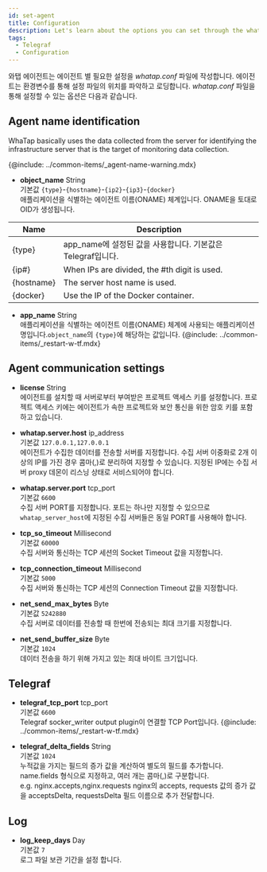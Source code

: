 ```yaml
---
id: set-agent
title: Configuration
description: Let's learn about the options you can set through the whatap.conf file in the Telegraf agent server.
tags:
  - Telegraf
  - Configuration
---
```


와탭 에이전트는 에이전트 별 필요한 설정을 _whatap.conf_ 파일에 작성합니다. 에이전트는 환경변수를 통해 설정 파일의 위치를 파악하고 로딩합니다. _whatap.conf_ 파일을 통해 설정할 수 있는 옵션은 다음과 같습니다.

## Agent name identification

WhaTap basically uses the data collected from the server for identifying the infrastructure server that is the target of monitoring data collection. 

{@include: ../common-items/_agent-name-warning.mdx}

-   **object_name** <span class='type'>String</span><br/>
    기본값 `{type}`-`{hostname}`-`{ip2}`-`{ip3}`-`{docker}`<br/>애플리케이션을 식별하는 에이전트 이름(ONAME) 체계입니다. ONAME을 토대로 OID가 생성됩니다.

| Name       | Description                                  |
| ---------- | -------------------------------------------- |
| {type}     | app_name에 설정된 값을 사용합니다. 기본값은 Telegraf입니다.    |
| {ip#}      | When IPs are divided, the #th digit is used. |
| {hostname} | The server host name is used.                |
| {docker}   | Use the IP of the Docker container.          |

-   **app_name** <span class='type'>String</span><br/>
        애플리케이션을 식별하는 에이전트 이름(ONAME) 체계에 사용되는 애플리케이션 명입니다.`object_name`의 `{type}`에 해당하는 값입니다.
    {@include: ../common-items/_restart-w-tf.mdx}

## Agent communication settings

-   **license** <span class='type'>String</span><br/>
      에이전트를 설치할 때 서버로부터 부여받은 프로젝트 액세스 키를 설정합니다. 프로젝트 액세스 키에는 에이전트가 속한 프로젝트와 보안 통신을 위한 암호 키를 포함하고 있습니다.

-   **whatap.server.host** <span class='type'>ip_address</span><br/>
    기본값 `127.0.0.1,127.0.0.1`<br/>에이전트가 수집한 데이터를 전송할 서버를 지정합니다. 수집 서버 이중화로 2개 이상의 IP를 가진 경우 콤마(,)로 분리하여 지정할 수 있습니다. 지정된 IP에는 수집 서버 proxy 데몬이 리스닝 상태로 서비스되어야 합니다.

-   **whatap.server.port** <span class='type'>tcp_port</span><br/>
    기본값 `6600`<br/>수집 서버 PORT를 지정합니다. 포트는 하나만 지정할 수 있으므로 `whatap_server_host`에 지정된 수집 서버들은 동일 PORT를 사용해야 합니다.

-   **tcp_so_timeout** <span class='type'>Millisecond</span><br/>
    기본값 `60000`<br/>수집 서버와 통신하는 TCP 세션의 Socket Timeout 값을 지정합니다.

-   **tcp_connection_timeout** <span class='type'>Millisecond</span><br/>
    기본값 `5000`<br/>수집 서버와 통신하는 TCP 세션의 Connection Timeout 값을 지정합니다.

-   **net_send_max_bytes** <span class='type'>Byte</span><br/>
    기본값 `5242880`<br/>수집 서버로 데이터를 전송할 때 한번에 전송되는 최대 크기를 지정합니다.

-   **net_send_buffer_size** <span class='type'>Byte</span><br/>
    기본값 `1024`<br/>데이터 전송을 하기 위해 가지고 있는 최대 바이트 크기입니다. 

## Telegraf

-   **telegraf_tcp_port** <span class='type'>tcp_port</span><br/>
    기본값 `6600`<br/>Telegraf socker_writer output plugin이 연결할 TCP Port입니다.
    {@include: ../common-items/_restart-w-tf.mdx}

-   **telegraf_delta_fields** <span class='type'>String</span><br/>
    기본값 `1024`\
        누적값을 가지는 필드의 증가 값을 계산하여 별도의 필드를 추가합니다. name.fields 형식으로 지정하고, 여러 개는 콤마(,)로 구분합니다.\
        e.g. nginx.accepts,nginx.requests nginx의 accepts, requests 값의 증가 값을 acceptsDelta, requestsDelta 필드 이름으로 추가 전달합니다.

## Log

-   **log_keep_days** <span class='type'>Day</span><br/>
    기본값 `7`<br/>로그 파일 보관 기간을 설정 합니다.
